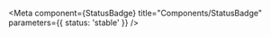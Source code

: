 

<Meta component={StatusBadge} title="Components/StatusBadge" parameters={{ status: 'stable' }} />

<Canvas hidden>
    <Story
        name="Mention Badges"
        argTypes={{
            status: {
                control: {
                    type: 'select',
                    options: ['online', 'away', 'dnd', 'offline'],
                },
            },
            size: {
                control: {
                    type: 'select',
                    options: [14, 16, 18, 24, 32],
                },
            },
        }}
        args={{
            status: 'online',
        }}
    >
        {(args) => <StatusBadge {...args} />}
    </Story>
</Canvas>
